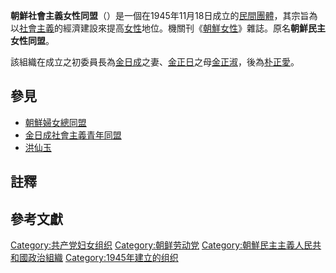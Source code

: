 {{noteTA
|G1=Country
|1=zh:北朝鮮; zh-cn:朝鲜; zh-tw:朝鮮; zh-hk:朝鮮; zh-sg:朝鲜;
}}
{{Infobox organization
| name                = 朝鮮社會主義女性同盟
| full_name           = 
| native_name         = <!-- organization's name in its local language -->
| native_name_lang    = <!-- required ISO 639-1 code of the above native language -->
| logo                = Korean Women's League logo.svg
| logo_size           = 
| logo_alt            = 
| logo_caption        = 
| image               = 
| image_size          = 
| alt                 = <!-- see [[WP:ALT|WP:ALT]] -->
| caption             = 
| map                 = <!-- map image -->
| map_size            = <!-- defaults to 250px -->
| map_alt             = 
| map_caption         = 
| map2                = <!-- 2nd map image, if required -->
| map2_size           = 
| map2_alt            = 
| map2_caption        = 
| abbreviation        = 女盟{{notetag|{{kor|k=녀맹|hanja=女盟|link=no}}}}
| nickname            = 
| pronounce           = 
| pronounce ref       = 
| pronounce comment   = 
| pronounce 2         = 
| named_after         = 
| motto               = 
| predecessor         = -{zh-hans:北朝鲜民主女性同盟; zh-hant:北朝鮮民主女性同盟;}-
| merged              = <!-- any other organization(s) which it was merged into -->
| successor           = 
| formation           = {{start date and age|1945|11|18}}
| founder             = <!-- or |founders = -->
| founding_location   = 
| dissolved           = <!-- or |defunct = --><!-- use {{end date and age|YYYY|MM|DD}} -->
| merger              = <!-- other organizations (if any) merged with, to constitute the new organization -->
| type                = 大衆運動
| tax_id              = <!-- or |vat_id = (for European organizations) -->
| registration_id     = <!-- for non-profits -->
| status              = <!-- legal status or description (company, charity, foundation, etc.) -->
| purpose             = 增進[[婦女權利|婦女權利]]
| professional_title  = <!-- for professional associations -->
| headquarters        = {{DPRK}}[[平壤直轄市|平壤直轄市]][[中區域|中區域]]中城洞<ref name="Group2004">{{cite book|title=The Europa World Year: Kazakhstan – Zimbabwe|url=https://books.google.com/books?id=gP_-8rXzQs8C&pg=PA2486|year=2004|publisher=Europa Publications|location=London|isbn=978-1-85743-255-8|page=2486|access-date=2022-01-31|archive-date=2019-12-25|archive-url=https://web.archive.org/web/20191225005536/https://books.google.com/books?id=gP_-8rXzQs8C|dead-url=no}}</ref>
| location_city       = 
| location_country    = 
| location_city2      = 
| location_country2   = 
| addnl_location_city = 
| addnl_location_country = 
| addnl_location_city2 = 
| addnl_location_country2 = 
| coordinates         = <!-- {{coord|LAT|LON|display=inline,title}} -->
| origins             = 
| region_served       = <!-- or |area_served = or |region = -->
| products            = <!-- or |product = -->
| services            = 
| methods             = <!-- or |method = -->
| fields              = <!-- or |field = -->
| membership          = 200,000–250,000
| membership_year     = 2018年
| language            = <!-- or |languages = --><!-- any official language or languages used -->
| owner               = <!-- or |owners = -->
| sec_gen             = <!-- or |gen_sec for General Secretary -->
| leader_title        = 委員長
| leader_name         = 張春實
| leader_title2       = 副委員長
| leader_name2        = [[洪仙玉|洪仙玉]]<br>鄭明姬<br>王玉環{{notetag|[[崔庸健|崔庸健]]的妻子，中國人}}
| leader_title3       = 
| leader_name3        = 
| leader_title4       = 
| leader_name4        = 
| board_of_directors  = 
| key_people          = 
| main_organ          = 《[[朝鮮女性|朝鮮女性]]》
| parent_organization = [[祖國統一民主主義戰線|祖國統一民主主義戰線]]
| subsidiaries        = 
| secessions          = 
| affiliations        = 
| budget              = 
| budget_year         = 
| revenue             = 
| revenue_year        = 
| disbursements       = 
| expenses            = 
| expenses_year       = 
| endowment           = 
| endowment_year      = 
| funding             = <!-- source of funding e.g. for "think tanks" -->
| staff               = 
| staff_year          = 
| volunteers          = 
| volunteers_year     = 
| students            = 
| students_year       = 
| awards              = 
| website             = <!-- {{URL|example.com}} -->
| remarks             = 
| formerly            = <!-- or |former_name = -->
| footnotes           = 
| bodystyle           = 
}}

{{Infobox Korean name
|title      = 朝鮮社會主義女性同盟
|image      = 
|caption    = 
|context    = north
|hangul     = 조선사회주의녀성동맹
|hanja      = 朝鮮社會主義女性同盟
|mr         = 
|rr         = 
}}

'''朝鮮社會主義女性同盟'''（{{朝|조선사회주의녀성동맹|朝鮮社會主義女性同盟}}）是一個在1945年11月18日成立的[[社会团体|民間團體]]，其宗旨為以[[社會主義|社會主義]]的經濟建設來提高[[女性|女性]]地位。機關刊《[[朝鮮女性|朝鮮女性]]》雜誌。原名'''朝鮮民主女性同盟'''。

該組織在成立之初委員長為[[金日成|金日成]]之妻、[[金正日|金正日]]之母[[金正淑_(朝鮮)|金正淑]]，後為[[朴正愛|朴正愛]]。

==參見==
*[[朝鮮婦女總同盟|朝鮮婦女總同盟]]
*[[金日成社會主義青年同盟|金日成社會主義青年同盟]]
*[[洪仙玉|洪仙玉]]

== 註釋 ==
{{NoteFoot}}

== 參考文獻 ==
{{Reflist}}

[[Category:共产党妇女组织|Category:共产党妇女组织]]
[[Category:朝鲜劳动党|Category:朝鲜劳动党]]
[[Category:朝鮮民主主義人民共和國政治組織|Category:朝鮮民主主義人民共和國政治組織]]
[[Category:1945年建立的组织|Category:1945年建立的组织]]